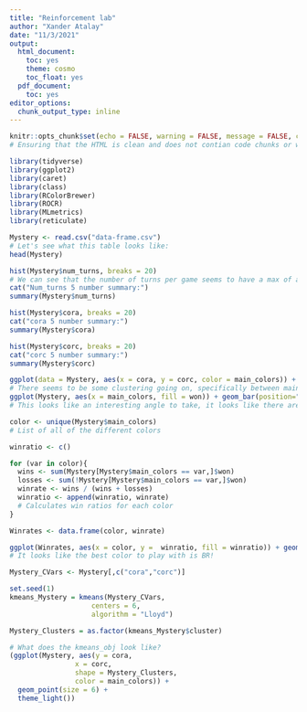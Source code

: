 ```yaml
---
title: "Reinforcement lab"
author: "Xander Atalay"
date: "11/3/2021"
output:
  html_document:
    toc: yes
    theme: cosmo
    toc_float: yes
  pdf_document:
    toc: yes
editor_options:
  chunk_output_type: inline
---
```


```r
knitr::opts_chunk$set(echo = FALSE, warning = FALSE, message = FALSE, cache = FALSE)
# Ensuring that the HTML is clean and does not contian code chunks or warnings.
```

```r
library(tidyverse)
library(ggplot2)
library(caret)
library(class)
library(RColorBrewer)
library(ROCR)
library(MLmetrics)
library(reticulate)
```

```r
Mystery <- read.csv("data-frame.csv")
# Let's see what this table looks like:
head(Mystery)
```

```r
hist(Mystery$num_turns, breaks = 20)
# We can see that the number of turns per game seems to have a max of around 20
cat("Num_turns 5 number summary:")
summary(Mystery$num_turns)

hist(Mystery$cora, breaks = 20)
cat("cora 5 number summary:")
summary(Mystery$cora)

hist(Mystery$corc, breaks = 20)
cat("corc 5 number summary:")
summary(Mystery$corc)
```

```r
ggplot(data = Mystery, aes(x = cora, y = corc, color = main_colors)) + geom_point()
# There seems to be some clustering going on, specifically between main colors.
ggplot(Mystery, aes(x = main_colors, fill = won)) + geom_bar(position="stack")
# This looks like an interesting angle to take, it looks like there are a bunch of different colors, so let's see which ones have the highest winning ratio.
```
```r

color <- unique(Mystery$main_colors)
# List of all of the different colors

winratio <- c()

for (var in color){
  wins <- sum(Mystery[Mystery$main_colors == var,]$won)
  losses <- sum(!Mystery[Mystery$main_colors == var,]$won)
  winrate <- wins / (wins + losses)
  winratio <- append(winratio, winrate)
  # Calculates win ratios for each color
}

Winrates <- data.frame(color, winrate)

ggplot(Winrates, aes(x = color, y =  winratio, fill = winratio)) + geom_col() + ggtitle("Win Ratio vs Color")
# It looks like the best color to play with is BR!
```

```r

Mystery_CVars <- Mystery[,c("cora","corc")]

set.seed(1)
kmeans_Mystery = kmeans(Mystery_CVars, 
                    centers = 6, 
                    algorithm = "Lloyd") 

Mystery_Clusters = as.factor(kmeans_Mystery$cluster)
```

```r
# What does the kmeans_obj look like?
(ggplot(Mystery, aes(y = cora, 
                x = corc,
                shape = Mystery_Clusters,
                color = main_colors)) + 
  geom_point(size = 6) +
  theme_light())

```
